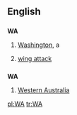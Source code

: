 ==English==

==={{abbreviation}}===
'''WA'''

# {{US}} [[Washington]], a {{USstate}}
# {{netball}} [[wing attack]]
==={{initialism}}===
'''WA'''

# {{AU}} [[Western Australia]]

[[pl:WA]]
[[tr:WA]]